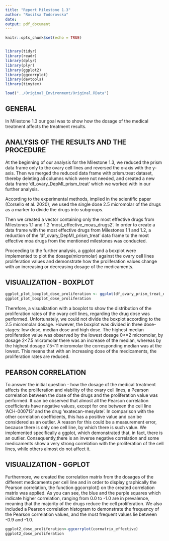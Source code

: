```yaml
---
title: "Report Milestone 1.3"
author: "Rositsa Todorovska"
date: 
output: pdf_document
---
```


```r
knitr::opts_chunk$set(echo = TRUE)


library(tidyr)
library(readr)
library(dplyr)
library(plyr)
library(ggplot2)
library(ggcorrplot)
library(devtools)
library(tinytex)

```

```r
load("../Original_Environment/Original.RData")
```


## GENERAL

In Milestone 1.3 our goal was to show how the dosage of the medical treatment affects the treatment results.

## ANALYSIS OF THE RESULTS AND THE PROCEDURE


At the beginning of our analysis for the Milestone 1.3, we reduced the prism data frame only to the ovary cell lines and reversed the x-axis with the y-axis. Then we merged the reduced data frame with prism.treat dataset, thereby deleting all columns which were not needed, and created a new data frame 'df_ovary_DepMI_prism_treat' which we worked with in our further analysis.

According to the experimental methods, implied in the scientific paper (Corsello et al. 2020), we used the single dose 2.5 micromolar of the drugs as a marker to divide the drugs into subgroups.

Then we created a vector containing only the most effective drugs from Milestones 1.1 and 1.2 'most_effective_moas_drugs2'.
In order to create a data frame with the most effective drugs from Milestones 1.1 and 1.2, a reduction of the 'df_ovary_DepMI_prism_treat' data frame to the most effective moa drugs from the mentioned milestones was conducted.

Proceeding to the further analysis, a ggplot and a boxplot were implemented to plot the dosage(micromolar) against the ovary cell lines proliferation values and demonstrate how the proliferation values change with an increasing or decreasing dosage of the medicaments. 



## VISUALIZATION - BOXPLOT


```r

ggplot_plot_boxplot_dose_proliferation <- ggplot(df_ovary_prism_treat_effective_long, aes(x=dose_high_low, y=proliferationvalues)) + geom_boxplot(outlier.shape=8, aes(fill=dose_high_low))+labs(title="Plot of proliferation value per dose",x="Dose (Mikromolar)", y = "Proliferation value")
ggplot_plot_boxplot_dose_proliferation

```
Therefore, a visualization with a boxplot to show the distribution of the proliferation rates of the ovary cell lines, regarding the drug dose was performed. Unfortunately, we could not divide the boxplot according to the 2.5 micromolar dosage. However, the boxplot was divided in three dose-stages: low dose, median dose and high dose. The highest median proliferation value was observed by the lowest dosage 0<=2 micromolar, by dosage 2<7.5 micromolar there was an increase of the median, whereas by the highest dosage  7.5<11 micromolar the corresponding median was at the lowest. This means that with an increasing dose of the medicaments, the proliferation rates are reduced.




## PEARSON CORRELATION


To answer the initial question - how the dosage of the medical treatment affects the proliferation and viability of the ovary cell lines, a Pearson correlation between the dose of the drugs and the proliferation value was performed. It can be observed that almost all the Pearson correlation coefficients have negative values, except for one between the cell line 'ACH-000713' and the drug 'exatecan-mesylate'. In comparison with the other correlation coefficients, this has a positive value and can be considered as an outlier. A reason for this could be a measurement error, because there is only one cell line, by which there is such value. We implemented specifically a ggplot, which demonstrated that, in fact, there is an outlier.
Consequently,there is an inverse negative correlation and some medicaments show a very strong correlation with the proliferation of the cell lines, while others almost do not affect it.

## VISUALIZATION - GGPLOT

Furthermore, we created the correlation matrix from the dosages of the different medicaments per cell line and 
in order to display graphically the Pearson correlation, the function ggcorrplot() on the created correlation matrix was applied. As you can see, the blue and the purple squares which indicate higher correlation, ranging from 0.0 to -1.0 are in prevalence, meaning that the majority of the drugs reduce the cell proliferation. We also included a Pearson correlation histogram to demonstrate the frequency of the Pearson correlation values, and the most frequent values lie between -0.9 and -1.0.


```r

ggplot2_dose_proliferation<-ggcorrplot(cormatrix_effective)
ggplot2_dose_proliferation

```

